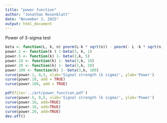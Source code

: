 ```yaml
---
title: "power function"
author: "Jonathan Rosenblatt"
date: "November 3, 2015"
output: html_document
---
```


Power of 3-sigma test
```r
beta <- function(L, k, n) pnorm(L-k * sqrt(n)) - pnorm(- L -k * sqrt(n))
power.1 <- function(k ) 1-beta(3, k, 1)
power.5 <- function(k) 1- beta(3,k, 5)
power.10 <- function(k) 1- beta(3,k, 10)
power.20 <- function(k) 1- beta(3,k, 20)
power.100 <- function(k) 1- beta(3,k, 100)
curve(power.1, 0,5, xlab='Signal strength (k sigma)', ylab='Power')
curve(power.10, add = TRUE)
curve(power.100, add = TRUE)

pdf(file='../art/power_function.pdf')
curve(power.5, 0,5, xlab='Signal strength (k sigma)', ylab='Power')
curve(power.10, add=TRUE)
curve(power.10, add=TRUE)
curve(power.20, add=TRUE)
dev.off()
```
